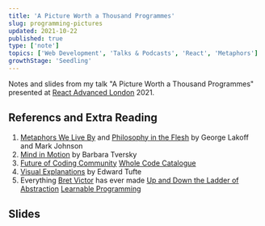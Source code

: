 ```yaml
---
title: 'A Picture Worth a Thousand Programmes'
slug: programming-pictures
updated: 2021-10-22
published: true
type: ['note']
topics: ['Web Development', 'Talks & Podcasts', 'React', 'Metaphors']
growthStage: 'Seedling'
---
```


Notes and slides from my talk "A Picture Worth a Thousand Programmes" presented at [React Advanced London](https://reactadvanced.com/) 2021.

## Referencs and Extra Reading

1. [Metaphors We Live By](https://www.librarything.com/work/63333) and [Philosophy in the Flesh](https://www.librarything.com/work/45956) by George Lakoff and Mark Johnson
2. [Mind in Motion](https://www.librarything.com/work/23069530) by Barbara Tversky
3. [Future of Coding Community](https://futureofcoding.org)
   [Whole Code Catalogue](https://futureofcoding.org/catalog/)
4. [Visual Explanations](https://www.librarything.com/work/12965) by Edward Tufte
5. Everything [Bret Victor](http://worrydream.com) has ever made
   [Up and Down the Ladder of Abstraction](http://worrydream.com/LadderOfAbstraction/)
   [Learnable Programming](http://worrydream.com/LearnableProgramming/)

## Slides

<ComingSoon />
